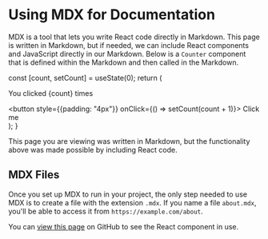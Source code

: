
# Using MDX for Documentation

MDX is a tool that lets you write React code directly in Markdown. This page is written in Markdown, but if needed, we can include React components and JavaScript directly in our Markdown.
Below is a `Counter` component that is defined within the Markdown and then called in the Markdown.

  const [count, setCount] = useState(0);
  return (
    <div>
      <p>You clicked {count} times</p>
      <button style={{padding: "4px"}} onClick={() => setCount(count + 1)}>
        Click me
      </button>
    </div>
  );
}

<Counter />

This page you are viewing was written in Markdown, but the functionality above was made possible by including React code.

## MDX Files

Once you set up MDX to run in your project, the only step needed to use MDX is to create a file with the extension `.mdx`. If you name a file `about.mdx`, you'll be able to access it from `https://example.com/about`.

You can [view this page](https://github.com/smizell/api-dev-portal/blob/main/pages/using-mdx.mdx) on GitHub to see the React component in use.